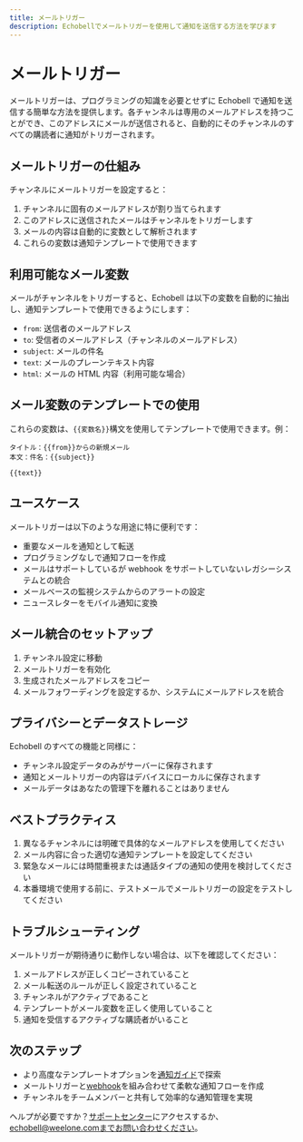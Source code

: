 ```yaml
---
title: メールトリガー
description: Echobellでメールトリガーを使用して通知を送信する方法を学びます
---
```


# メールトリガー

メールトリガーは、プログラミングの知識を必要とせずに Echobell で通知を送信する簡単な方法を提供します。各チャンネルは専用のメールアドレスを持つことができ、このアドレスにメールが送信されると、自動的にそのチャンネルのすべての購読者に通知がトリガーされます。

## メールトリガーの仕組み

チャンネルにメールトリガーを設定すると：

1. チャンネルに固有のメールアドレスが割り当てられます
2. このアドレスに送信されたメールはチャンネルをトリガーします
3. メールの内容は自動的に変数として解析されます
4. これらの変数は通知テンプレートで使用できます

## 利用可能なメール変数

メールがチャンネルをトリガーすると、Echobell は以下の変数を自動的に抽出し、通知テンプレートで使用できるようにします：

- `from`: 送信者のメールアドレス
- `to`: 受信者のメールアドレス（チャンネルのメールアドレス）
- `subject`: メールの件名
- `text`: メールのプレーンテキスト内容
- `html`: メールの HTML 内容（利用可能な場合）

## メール変数のテンプレートでの使用

これらの変数は、`{{変数名}}`構文を使用してテンプレートで使用できます。例：

```
タイトル：{{from}}からの新規メール
本文：件名：{{subject}}

{{text}}
```

## ユースケース

メールトリガーは以下のような用途に特に便利です：

- 重要なメールを通知として転送
- プログラミングなしで通知フローを作成
- メールはサポートしているが webhook をサポートしていないレガシーシステムとの統合
- メールベースの監視システムからのアラートの設定
- ニュースレターをモバイル通知に変換

## メール統合のセットアップ

1. チャンネル設定に移動
2. メールトリガーを有効化
3. 生成されたメールアドレスをコピー
4. メールフォワーディングを設定するか、システムにメールアドレスを統合

## プライバシーとデータストレージ

Echobell のすべての機能と同様に：

- チャンネル設定データのみがサーバーに保存されます
- 通知とメールトリガーの内容はデバイスにローカルに保存されます
- メールデータはあなたの管理下を離れることはありません

## ベストプラクティス

1. 異なるチャンネルには明確で具体的なメールアドレスを使用してください
2. メール内容に合った適切な通知テンプレートを設定してください
3. 緊急なメールには時間重視または通話タイプの通知の使用を検討してください
4. 本番環境で使用する前に、テストメールでメールトリガーの設定をテストしてください

## トラブルシューティング

メールトリガーが期待通りに動作しない場合は、以下を確認してください：

1. メールアドレスが正しくコピーされていること
2. メール転送のルールが正しく設定されていること
3. チャンネルがアクティブであること
4. テンプレートがメール変数を正しく使用していること
5. 通知を受信するアクティブな購読者がいること

## 次のステップ

- より高度なテンプレートオプションを[通知ガイド](/ja/docs/notification)で探索
- メールトリガーと[webhook](/ja/docs/webhook)を組み合わせて柔軟な通知フローを作成
- チャンネルをチームメンバーと共有して効率的な通知管理を実現

ヘルプが必要ですか？[サポートセンター](/ja/docs/support)にアクセスするか、echobell@weelone.comまでお問い合わせください。
